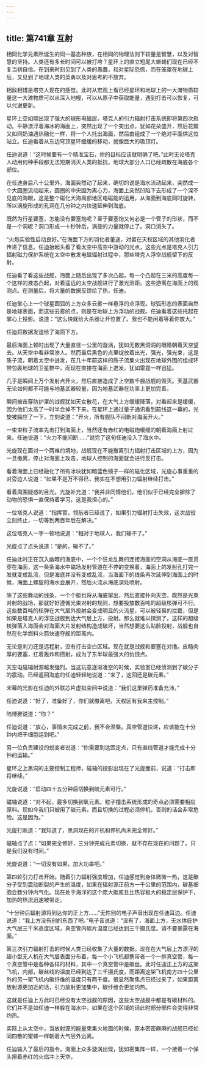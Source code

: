 ```yaml
---
---
---
```

title: 第741章 互射
---



相同化学元素所诞生的同一基态种族，在相同的物理法则下较量是智慧，以及对智慧的坚持。人类还有多长时间可以被打垮？星环上的直立短尾大蜥蜴们现在已经不复当初自信。在到来时刻见到了人类的愚蠢，和对星际恐慌，而在笼罩在地球上后，又见到了地球人类的英勇以及对思考的不放弃。

相敌相惜是塔克人现在的感觉。此时从宏观上看已经星环和地球上的一大滩物质较量这一大滩物质可以从深入地幔，可以从原子中获取能量，遇到打击可以恢复，可以代谢更新。

星环上空如期出现了强大的球形电磁层，塔克人的引力辐射打击系统即将第四次启动。平静漂浮着海冰的海面上，突然出现了一个突出点，犹如花朵盛开，然后花瓣又如同奶油遇热融化一样，将一个人托出海面，然后由组成了一个绝对平面供这位站立。任迪看着从东边穹顶星环缓缓的移动，就像巨大的吸顶灯。

任迪说道：“这时候要有一个精准宝石，你的目标应该就明确了吧。”此时无论塔克人动用何种手段都无法短期消灭人类的抵抗，地球大部分人口已经疏散在海底各个部位。

在任迪身后八十公里外，海面突然动了起来，确切的说是海水流动起来，突然成一个大圆圈流动起来，圆圈的中央因为离心力，海面上突然凹陷下去形成了一个深不见底的海眼，这是整个磁化大海局部地区电磁能的运用，从海面到海底同时旋转，所以涡旋形成的孔洞在几分钟之内快速延伸到海底。

既然为行星要塞，怎能没有要塞炮呢？至于要塞炮又何必是一个管子的形状，而不是一个洞呢？洞口形成一十秒钟后，涡旋的力量就停止了。洞口消失了。

“火炮实验性启动良好。”在海面下方的羽化者董迷，对留在天权区域的其他羽化者传递了信息。任迪抬起头看了看太空中高空中游动的光点，这些光点是塔克人引力辐射磁力保护系统在太空中散发电磁辐射过程中，那些塔克人浮空战舰留下的反射。

任迪看了看这些战舰，海面上随后出现了多次凸起，每一个凸起在三米的高度每一个这样的液态凸起，对着遥远的太空战舰进行了激光测距。这些游离在海面上的观测点。在测量后，将大量的数据反馈给了热，任迪。

任迪掌心上一个球星圆弧的上方众多云雾一样悬浮的点浮现。球弧形态的表面自然是地球表面，而这些云雾的点，则是在地球上方浮动的战舰。任迪看着这些托起在掌心上投影。说道：“这么快就给大杀器让开位置了。我也不能闲着等着你放大。”

任迪将数据发送给了海面下方。

最后海面上顿时出现了大量直径一公里的漩涡，犹如无数黑洞洞的眼睛朝着天空望去。从天空中看非常渗人。然而最后黑色的点里绽放着出光，强光，强光束，这是质子流，朝着太空中迸发，在几十年前这样的质子流集火出现在地球外围的组成环带包裹地球的卫星群中，而现在直接在海面上迸发。犹如雷霆一样迅猛。

几乎是瞬间上万个发射点开火，然后直接造成了上空数千艘战舰的毁灭。天基武器无论如何都不可能与地基武器较量，因为地基武器在功率上更加完善。

瞬间被击穿防护罩的战舰犹如天女散花，在大气上方缓缓降落，对看起来是缓缓，因为他们太高了一时半会掉不下来。在星环上通过量子通讯看到前线这一幕的，光旋被膈应了一下，立刻说道：“开火，所有舰队不间断对海面开火。”

一束束粒子流率先击打到海面上，当然还有赤红的电磁炮缓缓的朝着海面上射过来。任迪说道：“火力不能间断……”说完了这句任迪没入了海水中。

光旋现在面对一个两难的境地，战舰现在不能撤离引力辐射打击区域的上方，因为一旦撤离，停止对海面上攻击，地球人控制的海面就会进行反打击。

看着海面上已经融化了所有冰块犹如暗蓝色镜子一样的磁化区域，光旋心事重重的对旁边人说道：“如果不是万不得已，我实在不想用引力辐射继续打击。”

看着周围疑惑的目光。光旋补充道：“我并非同情他们，他们似乎已经完全摒除了动物的恐惧一直保持着学习，这是我担心的。”

一位塔克人说道：“指挥官，领航者已经说了，如果引力辐射打击失效，这次战役立刻终止，一切等到两百年后在解决。”

这位塔克人一字一顿地说道：“相对于地球人，我们输不了。”

光旋点了点头说道：“是的，输不了。”

任迪此时正在沉入幽暗的海底中，一个个狂龙乱舞的连接海面的空洞从海底一直贯穿在海面，这一条条海水中磁场发射管道在不停的变换着，海面上的发射孔打完一发就变成乱流，但是海底并没有变成乱流，当海面下的线条再次延伸到海面上的时候，海面上螺旋的海水会展开，然后火流从海底深处喷射。

除了这些舞动的线条，一个个艇也将从海底窜出，然后直接扑向天空。既然是光束对射的战场，那就好好遵循光束对射的规则，想要投放数百吨的超级核弹可不行。这些数百吨的核弹在大气层外投射会变成明显的火流星，可以被轻易的拦截，但是如果是塔克人的浮空战舰到达大气层上方，投射。那么就难以探测了。这样的超级核弹落入海面会对海面大片发射结构造成破坏，当然想要这么贴脸投射，战舰也自然在化学燃料火箭快速夺舰的距离内。

无论是刺刀还是远程射，没有打击空白区域。现在就是战舰和要塞在对撸。皮糙肉厚的要塞，扛着轰炸和攒射，成为了东半球最强大的仇恨点。

天空电磁辐射源越发强烈。当这玩意逐渐凌空的时候，实验室已经侦测到了碳分子的震动。已经返回海底的任迪轻轻地说道：“来了，这回还是碳元素。”

宋幕的光影在任迪的外联芯片虚拟空间中说道：“我们这里弹药准备充沛。”

任迪说道：“好了，准备好了，你们就撤离吧，天权区有我来主控制。”

陆博雅说道：“你？”

任迪说道：“放心，事情未完成之前，我不会涅槃。真空管道快递，应该能在十分钟内把干细胞运到吧。”

另一位负责建设的蜕变者说道：“你需要到达固定点，只有直线管道才能完成十分钟的运输。”

星环之上黑洞的主要控制工程师，磁轴的投影出现在了光旋面前，说道：“打击即将继续。”

光旋说道：“启动四十五分钟后切换到硫元素可行。”

磁轴说道：“对不起，最多切换到氧元素。粒子撞击系统形成的奇点必须需要相应原料。现如今我们只被用了碳元素。而且切换的过程必须停机，否则的话会非常危险。这是因为。”

光旋打断道：“我知道了，黑洞现在的开机和停机尚未完全修好。”

磁轴点了点：“如果完全修好，三分钟完成元素切换，就不存在现在的问题了。只是我们没有时间。”

光旋说道：“一切没有如果，加大功率吧。”

第四轮引力打击开始。随着引力辐射强度增加，任迪感觉到身体微微一热，这是碳分子受到震动断裂的产生的温度，如果在辐射源正前方一千公里的范围内，碳基细胞会数分钟内气化。现在处于海洋的这个庞大碳库且比热容极大的稳定层保护下，加热的热流迅速被带走。

“十分钟后辐射源将到达你的正上方……”无性别的电子声音出现在任迪耳边。任迪说道：“我上方没有别的东西了吧。”电子音说道：“没有了，海面上方，无水体庇护大气层三千米高度区域，真空管内碳片温度已经达到三千摄氏度。请不要暴露在海面。”

第三次引力辐射打击的时候人类已经收集了大量的数据。现在在大气层上方漂浮的超小型无人机在大气层表面分布着，每一个小飞机都携带者一个一排真空管，每一个真空管中是各种各样的材料，其中一个真空管中是碳丝。此时任迪正上方的这架飞机，内部，碳丝线的温度已经到达了三千摄氏度，而距离这架飞机南方四十公里外的另一架飞机内碳纤维的温度只有两千度。很显然聚焦点已经过来了，如果距离放射源更加近的话，引力放射更加集中，碳纤维会更加灼热。

这就是任迪上方此时已经没有太空战舰的原因，这些太空战舰中都是有碳材料的。它们并不是如任迪一样躲在海水中。如果在这个区域的话此时部分部件会变得非常灼热。

实际上从太空中，当放射源的能量束集火地面的时候，原本密密麻麻的战舰已经如同四散的蜜蜂一样朝着大气层外远离。

任迪输入了最后的指令。海面上众多漩涡出现，犹如密集阵一样，一个接着一个弹头擦着赤红的火焰冲上天空。